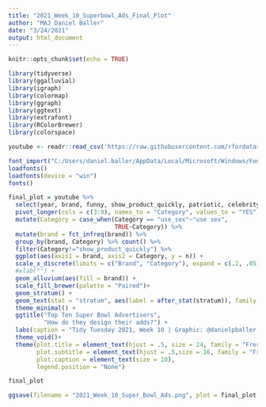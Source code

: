 ```yaml
---
title: "2021_Week_10_Superbowl_Ads_Final_Plot"
author: "MAJ Daniel Baller"
date: "3/24/2021"
output: html_document
---
```


```r
knitr::opts_chunk$set(echo = TRUE)
```

```r
library(tidyverse)
library(ggalluvial)
library(igraph)
library(colormap)
library(ggraph)
library(ggtext)
library(extrafont)
library(RColorBrewer)
library(colorspace)
```

```r
youtube <- readr::read_csv('https://raw.githubusercontent.com/rfordatascience/tidytuesday/master/data/2021/2021-03-02/youtube.csv')
```

```r
font_import("C:/Users/daniel.baller/AppData/Local/Microsoft/Windows/Fonts")
loadfonts()
loadfonts(device = "win")
fonts()
```

```r
final_plot = youtube %>% 
  select(year, brand, funny, show_product_quickly, patriotic, celebrity, danger, animals, use_sex) %>% 
  pivot_longer(cols = c(3:9), names_to = "Category", values_to = "YES") %>% filter(YES==TRUE) %>% 
  mutate(Category = case_when(Category == "use_sex"~"use sex",
                              TRUE~Category)) %>% 
  mutate(brand = fct_infreq(brand)) %>% 
  group_by(brand, Category) %>% count() %>% 
  filter(Category!="show_product_quickly") %>% 
  ggplot(aes(axis1 = brand, axis2 = Category, y = n)) +
  scale_x_discrete(limits = c("Brand", "Category"), expand = c(.2, .05)) +
  #xlab("") +
  geom_alluvium(aes(fill = brand)) +
  scale_fill_brewer(palette = "Paired")+
  geom_stratum() +
  geom_text(stat = "stratum", aes(label = after_stat(stratum)), family = "Freshman", size = 4) +
  theme_minimal() +
  ggtitle("Top Ten Super Bowl Advertisers",
          "How do they design their adds?") +
  labs(caption = "Tidy Tuesday 2021, Week 10 | Graphic: @danielpballer | Data:FiveThirtyEight") +
  theme_void()+
  theme(plot.title = element_text(hjust = .5, size = 24, family = "Freshman"),
        plot.subtitle = element_text(hjust = .5,size = 16, family = "Freshman"),
        plot.caption = element_text(size = 10),
        legend.position = "None")

final_plot
```

```r
ggsave(filename = "2021_Week_10_Super_Bowl_Ads.png", plot = final_plot, device = "png", dpi = "retina")
```

